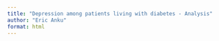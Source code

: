 ```yaml
---
title: "Depression among patients living with diabetes - Analysis"
author: "Eric Anku"
format: html
---
```


